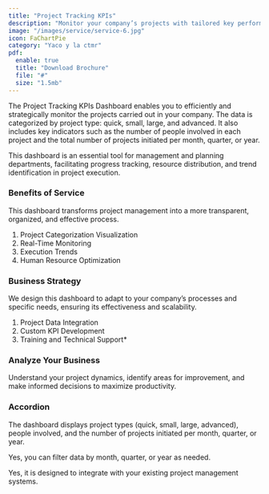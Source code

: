 ```yaml
---
title: "Project Tracking KPIs"
description: "Monitor your company’s projects with tailored key performance indicators."
image: "/images/service/service-6.jpg"
icon: FaChartPie
category: "Yaco y la ctmr"
pdf:
  enable: true
  title: "Download Brochure"
  file: "#"
  size: "1.5mb"
---
```


The Project Tracking KPIs Dashboard enables you to efficiently and strategically monitor the projects carried out in your company. The data is categorized by project type: quick, small, large, and advanced. It also includes key indicators such as the number of people involved in each project and the total number of projects initiated per month, quarter, or year.

This dashboard is an essential tool for management and planning departments, facilitating progress tracking, resource distribution, and trend identification in project execution.

### Benefits of Service  

This dashboard transforms project management into a more transparent, organized, and effective process.  

1. Project Categorization Visualization 
2. Real-Time Monitoring 
3. Execution Trends
4. Human Resource Optimization

### Business Strategy  

We design this dashboard to adapt to your company’s processes and specific needs, ensuring its effectiveness and scalability.  

1. Project Data Integration 
2. Custom KPI Development
3. Training and Technical Support*

### Analyze Your Business  

Understand your project dynamics, identify areas for improvement, and make informed decisions to maximize productivity.

### Accordion  

<Accordion client:load title="What data can this dashboard display?">  

The dashboard displays project types (quick, small, large, advanced), people involved, and the number of projects initiated per month, quarter, or year.  

</Accordion>  

<Accordion client:load title="Can it filter by specific periods?">  

Yes, you can filter data by month, quarter, or year as needed.  

</Accordion>  

<Accordion client:load title="Is it compatible with my current systems?">  

Yes, it is designed to integrate with your existing project management systems.  

</Accordion>
